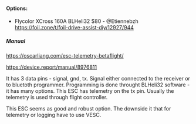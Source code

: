 #### Options:

- Flycolor XCross 160A BLHeli32 $80 - @Etiennebzh \
  https://foil.zone/t/foil-drive-assist-diy/12927/944

##### Manual

https://oscarliang.com/esc-telemetry-betaflight/

https://device.report/manual/8976811

It has 3 data pins - signal, gnd, tx.
Signal either connected to the receiver or to bluetoth programmer.
Programming is done throught BLHeli32 software - it has many options.
This ESC has telemetry on the tx pin. Usually the telemetry is used through flight controller.

This ESC seems as good and robust option. The downside it that for telemetry or logging have to use VESC.
